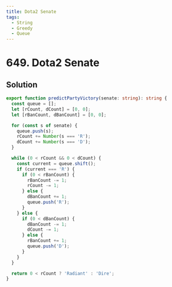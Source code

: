 ```yaml
---
title: Dota2 Senate
tags:
  - String
  - Greedy
  - Queue
---
```


# 649. Dota2 Senate

<Badges>
  <LevelBadge level="medium" />
  <TopicBadge name="String" slug="string" />
  <TopicBadge name="Greedy" slug="greedy" />
  <TopicBadge name="Queue" slug="queue" />
</Badges>

## Solution

```typescript filename="solution.ts" copy
export function predictPartyVictory(senate: string): string {
  const queue = [];
  let [rCount, dCount] = [0, 0];
  let [rBanCount, dBanCount] = [0, 0];

  for (const s of senate) {
    queue.push(s);
    rCount += Number(s === 'R');
    dCount += Number(s === 'D');
  }

  while (0 < rCount && 0 < dCount) {
    const current = queue.shift();
    if (current === 'R') {
      if (0 < rBanCount) {
        rBanCount -= 1;
        rCount -= 1;
      } else {
        dBanCount += 1;
        queue.push('R');
      }
    } else {
      if (0 < dBanCount) {
        dBanCount -= 1;
        dCount -= 1;
      } else {
        rBanCount += 1;
        queue.push('D');
      }
    }
  }

  return 0 < rCount ? 'Radiant' : 'Dire';
}
```

<ProblemLink
  codingSite="leetcode"
  href="https://leetcode.com/problems/dota2-senate"
  title="Dota2 Senate"
/>
